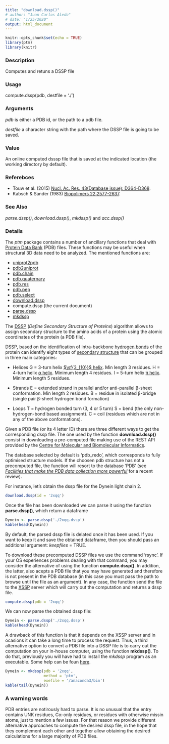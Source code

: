```yaml
---
title: "download.dssp()"
# author: "Juan Carlos Aledo"
# date: "1/25/2020"
output: html_document
---
```


```r
knitr::opts_chunk$set(echo = TRUE)
library(ptm)
library(knitr)
```

### Description
Computes and retuns a DSSP file

### Usage
compute.dssp(pdb, destfile = './')

### Arguments
_pdb_ is either a PDB id, or the path to a pdb file.

_destfile_ a character string with the path where the DSSP file is going to be saved.

### Value
An online computed dsssp file that is saved at the indicated location (the working directory by default).

### Referebces
* Touw et al. (2015) [Nucl. Ac. Res. 43(Database issue): D364-D368](https://www.ncbi.nlm.nih.gov/pubmed/25352545).
* Kabsch & Sander (1983) [Biopolimers 22:2577-2637](https://www.ncbi.nlm.nih.gov/pubmed/6667333).

### See Also
_parse.dssp()_, _download.dssp()_, _mkdssp()_ and _acc.dssp()_

### Details

The _ptm_ package contains a number of ancillary functions that deal with [Protein Data Bank](https://www.rcsb.org/) (PDB) files. These functions may be useful when structural 3D data need to be analyzed. The mentioned functions are:

* [uniprot2pdb](./uniprot2pdb)
* [pdb2uniprot](./pdb2uniprot)
* [pdb.chain](./pdb.chain)
* [pdb.quaternary](./pdb.quaternary)
* [pdb.res](./pdb.res)
* [pdb.pep](./pdb.pep)
* [pdb.select](./pdb.select)
* [download.dssp](./download.dssp)
* compute.dssp (the current document)
* [parse.dssp](./parse.dssp)
* [mkdssp](./mkdssp)

The [DSSP](https://en.wikipedia.org/wiki/DSSP_(hydrogen_bond_estimation_algorithm)) (_Define Secondary Structure of Proteins_) algorithm allows to assign secondary structure to the amino acids of a protein using the atomic coordinates of the protein (a PDB file). 

DSSP, based on the identification of intra-backbone [hydrogen bonds](https://en.wikipedia.org/wiki/Hydrogen_bond) of the protein can identify eight types of [secondary structure](https://en.wikipedia.org/wiki/Protein_secondary_structure) that can be grouped in three main categories:

* Helices
G = 3-turn helix [$\sf{3_{10}}$ helix](https://en.wikipedia.org/wiki/310_helix). Min length 3 residues.
H = 4-turn helix [α helix](https://en.wikipedia.org/wiki/Alpha_helix). Minimum length 4 residues.
I = 5-turn helix [π helix](https://en.wikipedia.org/wiki/Pi_helix). Minimum length 5 residues.

* Strands
E = extended strand in parallel and/or anti-parallel β-sheet conformation. Min length 2 residues.
B = residue in isolated β-bridge (single pair β-sheet hydrogen bond formation)

* Loops
T = hydrogen bonded turn (3, 4 or 5 turn)
S = bend (the only non-hydrogen-bond based assignment).
C = coil (residues which are not in any of the above conformations).


Given a PDB file (or its 4 letter ID) there are three different ways to get the corresponding dssp file. The one used by the function **download.dssp()** consist in downloading a pre-computed file making use of the REST API provided by the [Centre for Molecular and Biomolecular Informatics](https://www.linkedin.com/company/centre-for-molecular-and-biomolecular-informatics/about/).

The database selected by default is 'pdb_redo', which corresponds to fully optimised structure models. If the choosen pdb structure has not a precomputed file, the function will resort to the database 'PDB' (see [_Facilities that make the PDB data collection more powerful_](https://www.ncbi.nlm.nih.gov/pubmed/31724231) for a recent review). 

For instance, let's obtain the dssp file for the Dynein light chain 2.

```r
download.dssp(id = '2xqq')
```

Once the file has been downloaded we can parse it using the function **parse.dssp()**, which return a dataframe

```r
Dynein <- parse.dssp('./2xqq.dssp')
kable(head(Dynein))
```
By default, the parsed dssp file is delated once it has been used. If you want to keep it and save the obtained dataframe, then you should pass an additional argument: _keepfiles_ = TRUE.

To download these precomputed DSSP files we use the command 'rsync'. If your OS experiences problems dealing with that command, you may consider the alternative of using the function **compute.dssp()**. In addition, the latter, also acepts a PDB file that you may have generated and therefore is not present in the PDB database (in this case you must pass the path to browse until the file as an argument). In any case, the function send the file to the [XSSP](https://www3.cmbi.umcn.nl/xssp/) server which will carry out the computation and returns a dssp file.

```r
compute.dssp(pdb = '2xqq')
```

We can now parse the obtained dssp file:

```r
Dynein <- parse.dssp('./2xqq.dssp')
kable(head(Dynein))
```

A drawback of this function is that it depends on the XSSP server and in ocasions it can take a long time to process the request. Thus, a third alternative option to convert a PDB file into a DSSP file is to carry out the computation on your in-house computer, using the function **mkdssp()**. To do that, previously you will have had to install the _mkdssp_ program as an executable. Some help can be foun [here](./installing).

```r
Dynein <- mkdssp(pdb = '2xqq',
                 method = 'ptm',
                 exefile = '/anaconda3/bin')
kable(tail(Dynein))
```

### A warning words

PDB entries are notirously hard to parse. It is no unusual that the entry contains UNK residues, Cα-only residues, or residues with otherwise missin atoms, just to mention a few issues. For that reason we provide different alternative approaches to compute the desired dssp file, in the hope that they complement each other and together allow obtaining the desired calculations for a large majority of PDB files.


